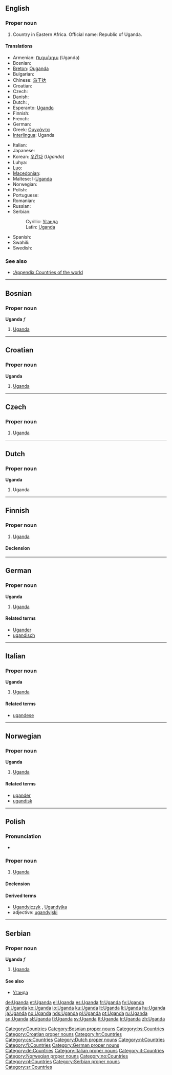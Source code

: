 ==English==
{{wikipedia}}

===Proper noun===
{{en-proper noun}}

# Country in Eastern Africa. Official name: Republic of Uganda.

====Translations====
{{trans-top|Republic of Uganda}}
* Armenian: [[Ուգանդա]] (Uganda)
* Bosnian: {{t-|bs|Uganda|f}}
* [[Breton]]: [[Ouganda]]
* Bulgarian: {{t-|bg|Уганда|sc=Cyrl}}
* Chinese: [[乌干达]]
* Croatian: {{t-|hr|Uganda|f}}
* Czech: {{t-|cs|Uganda|f}}
* Danish: {{t-|da|Uganda}}
* Dutch: {{t-|nl|Uganda}}, {{t+|nl|Oeganda}}
* Esperanto: [[Ugando]]
* Finnish: {{t+|fi|Uganda}}
* French: {{t+|fr|Ouganda}}
* German: {{t+|de|Uganda}}
* Greek: [[Ουγκάντα]] {{f}}
* [[Interlingua]]: Uganda
{{trans-mid}}
* Italian: {{t-|it|Uganda}}
* Japanese: {{t+|ja|ウガンダ|tr=Uganda|sc=Jpan}}
* Korean: [[우간다]] (''Uganda'')
* Luhya: {{tø|luy|Uganda}}
* [[Luo]]: {{tø|luo|Uganda}}
* [[Macedonian]]: {{t|mk|Уганда|f|tr=Ugánda|sc=Cyrl}}
* Maltese: l-[[Uganda]]
* Norwegian: {{t+|no|Uganda}}
* Polish: {{t+|pl|Uganda}}
* Portuguese: {{t+|pt|Uganda}}
* Romanian: {{t-|ro|Uganda|f}}
* Russian: {{t+|ru|Уганда|sc=Cyrl}}
* Serbian:
*: Cyrillic: [[Уганда#Serbian|Уганда]] {{f}}
*: Latin: [[Uganda#Serbian|Uganda]] {{f}}
* Spanish: {{t+|es|Uganda}}
* Swahili: {{t|sw|Uganda}}
* Swedish: {{t+|sv|Uganda}}
{{trans-bottom}}

===See also===
* [[:Appendix:Countries of the world]]

[[Category:Countries]]

----

==Bosnian==

===Proper noun===
'''Uganda''' ''f''

# [[#English|Uganda]]

[[Category:Bosnian proper nouns]]
[[Category:bs:Countries]]

----

==Croatian==

===Proper noun===
'''Uganda''' {{f}}

# [[#English|Uganda]]

[[Category:Croatian proper nouns]]
[[Category:hr:Countries]]

----

==Czech==

===Proper noun===
{{cs-proper noun|g=f}}

# [[#English|Uganda]]

[[Category:cs:Countries]]

----

==Dutch==

===Proper noun===
'''Uganda''' {{f}}

# Uganda

[[Category:Dutch proper nouns]]
[[Category:nl:Countries]]

----

==Finnish==
{{wikipedia|lang=fi}}

===Proper noun===
{{infl|fi|proper noun}}

# [[#English|Uganda]]

====Declension====
{{fi-decl-kala|Ugand|np=1}}

[[Category:fi:Countries]]

----

==German==

===Proper noun===
'''Uganda'''

# [[#English|Uganda]]

====Related terms====
* [[Ugander]]
* [[ugandisch]]

[[Category:German proper nouns]]
[[Category:de:Countries]]

----

==Italian==
{{wikipedia|lang=it}}

===Proper noun===
'''Uganda'''  {{f}}

# [[#English|Uganda]]

====Related terms====
* [[ugandese]]

[[Category:Italian proper nouns]]
[[Category:it:Countries]]

----

==Norwegian==

===Proper noun===
'''Uganda'''

# [[#English|Uganda]]

====Related terms====
* [[ugander]]
* [[ugandisk]]

[[Category:Norwegian proper nouns]]
[[Category:no:Countries]]

----

==Polish==

===Pronunciation===
* {{IPA|/uˈɡan̪d̪a/|lang=pl}}

===Proper noun===
{{infl|pl|proper noun|g=f}}

# [[#English|Uganda]]

====Declension====
{{pl-decl-noun-sing
|Uganda
|Ugandy
|Ugandzie
|Ugandę
|Ugandą
|Ugandzie
|Ugando
}}

====Derived terms====
* [[Ugandyjczyk]] {{m}}, [[Ugandyjka]] {{f}}
* adjective: [[ugandyjski]]

[[Category:pl:Countries]]

----

==Serbian==

===Proper noun===
'''Uganda''' ''f''

# [[#English|Uganda]]

====See also====
* [[Уганда]]

[[Category:Serbian proper nouns]]
[[Category:sr:Countries]]

[[de:Uganda]]
[[et:Uganda]]
[[el:Uganda]]
[[es:Uganda]]
[[fr:Uganda]]
[[fy:Uganda]]
[[gl:Uganda]]
[[ko:Uganda]]
[[io:Uganda]]
[[ku:Uganda]]
[[lt:Uganda]]
[[li:Uganda]]
[[hu:Uganda]]
[[ja:Uganda]]
[[no:Uganda]]
[[nds:Uganda]]
[[pl:Uganda]]
[[pt:Uganda]]
[[ru:Uganda]]
[[sq:Uganda]]
[[sl:Uganda]]
[[fi:Uganda]]
[[sv:Uganda]]
[[tt:Uganda]]
[[tr:Uganda]]
[[zh:Uganda]]